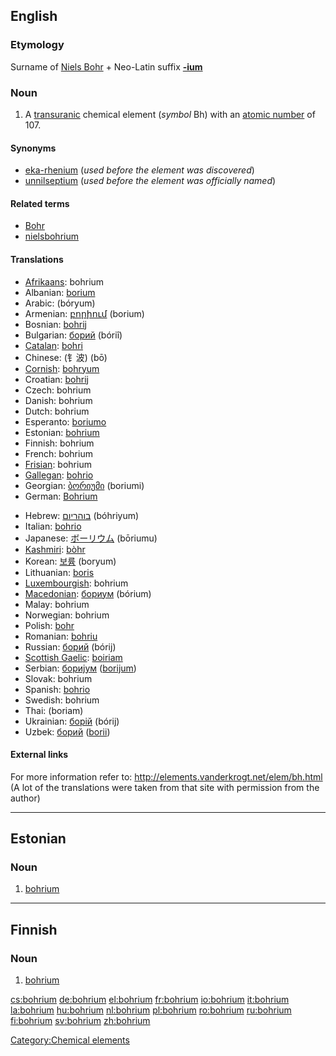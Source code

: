 {{see|Bohrium}}
==English==
{{elements|Bh|seaborgium|Sg|hassium|Hs}}

===Etymology===
Surname of [[w:Niels Bohr|Niels Bohr]] + Neo-Latin suffix '''[[-ium]]'''

===Noun===
{{en-noun|-}}
{{wikipedia}}

# A [[transuranic]] chemical element (''symbol'' Bh) with an [[atomic number]] of 107.

====Synonyms====
*[[eka-rhenium]] (''used before the element was discovered'')
*[[unnilseptium]] (''used before the element was officially named'')

====Related terms====
*[[w:Niels Bohr|Bohr]]
*[[nielsbohrium]]

====Translations====
{{top}}
*[[Afrikaans]]: bohrium
*Albanian: [[borium]]
*Arabic: {{ARchar|[[بوريوم]]}} (bóryum) {{m}}
*Armenian: [[բորիում]] (borium)
*Bosnian: [[bohrij]]
*Bulgarian: [[борий]] (bóriî) {{m}}
*[[Catalan]]: [[bohri]]
*Chinese: (钅波) (bō)
*[[Cornish]]: [[bohryum]]
*Croatian: [[bohrij]]
*Czech: bohrium
*Danish: bohrium
*Dutch: bohrium {{n}}
*Esperanto: [[boriumo]]
*Estonian: [[#Estonian|bohrium]]
*Finnish: bohrium
*French: bohrium {{m}}
*[[Frisian]]: bohrium
*[[Gallegan]]: [[bohrio]]
*Georgian: [[ბორიუმი]] (boriumi)
*German: [[Bohrium]] {{n}}
{{mid}}
*Hebrew: [[בוהריום]] (bóhriyum)
*Italian: [[bohrio]] {{m}}
*Japanese: [[ボーリウム]] (bōriumu)
*[[Kashmiri]]: [[bòhr]]
*Korean: [[보륨]] (boryum)
*Lithuanian: [[boris]]
*[[Luxembourgish]]: bohrium
*[[Macedonian]]: [[бориум]] (bórium) {{m}}
*Malay: bohrium
*Norwegian: bohrium
*Polish: [[bohr]] {{m}}
*Romanian: [[bohriu]] {{n}}
*Russian: [[борий]] (bórij) {{m}}
*[[Scottish Gaelic]]: [[boiriam]]
*Serbian: [[бориjум]] ([[borijum]]) {{m}}
*Slovak: bohrium
*Spanish: [[bohrio]] {{m}}
*Swedish: bohrium
*Thai: {{THchar|[[มอหเรียม]]}} (boriam)
*Ukrainian: [[борiй]] (bórij) {{m}}
*Uzbek: [[борий]] ([[borii]])
{{bottom}}

====External links====
For more information refer to:
http://elements.vanderkrogt.net/elem/bh.html
(A lot of the translations were taken from that site with permission from the author)

[[Category:Chemical elements]]

----

==Estonian==

===Noun===
{{infl|et|noun}}

# {{chemical element|lang=et}} [[#English|bohrium]]

----

==Finnish==
{{wikipedia|lang=fi}}

===Noun===
{{fi-noun}}

# {{chemical element|lang=fi}} [[#English|bohrium]]

[[cs:bohrium]]
[[de:bohrium]]
[[el:bohrium]]
[[fr:bohrium]]
[[io:bohrium]]
[[it:bohrium]]
[[la:bohrium]]
[[hu:bohrium]]
[[nl:bohrium]]
[[pl:bohrium]]
[[ro:bohrium]]
[[ru:bohrium]]
[[fi:bohrium]]
[[sv:bohrium]]
[[zh:bohrium]]